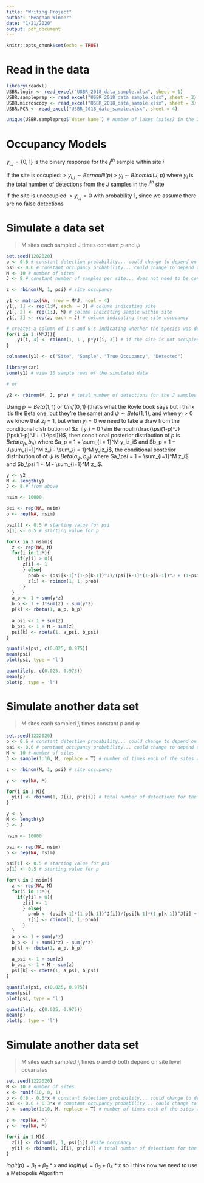 ```yaml
---
title: "Writing Project"
author: "Meaghan Winder"
date: "1/21/2020"
output: pdf_document
---
```


```r
knitr::opts_chunk$set(echo = TRUE)
```

# Read in the data

```r
library(readxl)
USBR.login <- read_excel("USBR_2018_data_sample.xlsx", sheet = 1)
USBR.sampleprep <- read_excel("USBR_2018_data_sample.xlsx", sheet = 2)
USBR.microscopy <- read_excel("USBR_2018_data_sample.xlsx", sheet = 3)
USBR.PCR <- read_excel("USBR_2018_data_sample.xlsx", sheet = 4)

unique(USBR.sampleprep$`Water Name`) # number of lakes (sites) in the 2018 sample data
```

# Occupancy Models

$y_{i,j} = \{0, 1\}$ is the binary response for the $j^{th}$ sample within site $i$

If the site is occupied: 
> $y_{i,j} \sim Bernoulli(p)$
> $y_i \sim Binomial(J, p)$ where $y_i$ is the total number of detections from the $J$ samples in the $i^{th}$ site 

If the site is unoccupied: 
> $y_{i,j} = 0$ with probability 1, since we assume there are no false detections

# Simulate a data set 

> M sites each sampled J times 
> constant $p$ and $\psi$

```r
set.seed(1202020)
p <- 0.6 # constant detection probability... could change to depend on covariates
psi <- 0.6 # constant occupancy probability... could change to depend on covariates 
M <- 10 # number of sites
J <- 8 # constant number of samples per site... does not need to be constant

z <- rbinom(M, 1, psi) # site occupancy

y1 <- matrix(NA, nrow = M*J, ncol = 4)
y1[, 1] <- rep(1:M, each  = J) # column indicating site
y1[, 2] <- rep(1:J, M) # column indicating sample within site
y1[, 3] <- rep(z, each = J) # column indicating true site occupancy

# creates a column of 1's and 0's indicating whether the species was detected
for(i in 1:(M*J)){
    y1[i, 4] <- rbinom(1, 1 , p*y1[i, 3]) # if the site is not occupied the species cannot be detected
}

colnames(y1) <- c("Site", "Sample", "True Occupancy", "Detected")

library(car)
some(y1) # view 10 sample rows of the simulated data

# or

y2 <- rbinom(M, J, p*z) # total number of detections for the J samples within each of the M sites, y_i
```

Using $p \sim Beta(1, 1)$ or $Unif(0, 1)$ (that's what the Royle book says but I think it's the Beta one, but they're the same) and $\psi \sim Beta(1, 1)$, and when $y_i > 0$ we know that $z_i = 1$, but when $y_i = 0$ we need to take a draw from the conditional distribution of $z_i|y_i = 0 \sim Bernoulli(\frac{\psi(1-p)^J}{\psi(1-p)^J + (1-\psi)})$, then conditional posterior distribution of $p$ is $Beta(a_p, b_p)$ where $a_p = 1 + \sum_{i = 1}^M y_iz_i$ and $b_p = 1 + J\sum_{i=1}^M z_i - \sum_{i = 1}^M y_iz_i$, the conditional posterior distribution of of $\psi$ is $Beta(a_\psi, b_\psi)$ where $a_\psi = 1 + \sum_{i=1}^M z_i$ and $b_\psi 1 + M - \sum_{i=1}^M z_i$. 

```r
y <- y2
M <- length(y)
J <- 8 # from above

nsim <- 10000

psi <- rep(NA, nsim)
p <- rep(NA, nsim)

psi[1] <- 0.5 # starting value for psi
p[1] <- 0.5 # starting value for p

for(k in 2:nsim){
  z <- rep(NA, M)
  for(i in 1:M){
    if(y[i] > 0){
      z[i] <- 1
      } else{
        prob <- (psi[k-1]*(1-p[k-1])^J)/(psi[k-1]*(1-p[k-1])^J + (1-psi[k-1]))
        z[i] <- rbinom(1, 1, prob)
      }
  }
  a_p <- 1 + sum(y*z)
  b_p <- 1 + J*sum(z) - sum(y*z)
  p[k] <- rbeta(1, a_p, b_p)
  
  a_psi <- 1 + sum(z)
  b_psi <- 1 + M - sum(z)
  psi[k] <- rbeta(1, a_psi, b_psi)
}

quantile(psi, c(0.025, 0.975))
mean(psi)
plot(psi, type = 'l')

quantile(p, c(0.025, 0.975))
mean(p)
plot(p, type = 'l')
```


# Simulate another data set 

> M sites each sampled $j_i$ times 
> constant $p$ and $\psi$

```r
set.seed(1222020)
p <- 0.6 # constant detection probability... could change to depend on covariates
psi <- 0.6 # constant occupancy probability... could change to depend on covariates 
M <- 10 # number of sites
J <- sample(1:10, M, replace = T) # number of times each of the sites were sampled

z <- rbinom(M, 1, psi) # site occupancy

y <- rep(NA, M)

for(i in 1:M){
  y[i] <- rbinom(1, J[i], p*z[i]) # total number of detections for the J samples within each of the M sites, y_i
}
```

```r
y <- y
M <- length(y)
J <- J

nsim <- 10000

psi <- rep(NA, nsim)
p <- rep(NA, nsim)

psi[1] <- 0.5 # starting value for psi
p[1] <- 0.5 # starting value for p

for(k in 2:nsim){
  z <- rep(NA, M)
  for(i in 1:M){
    if(y[i] > 0){
      z[i] <- 1
      } else{
        prob <- (psi[k-1]*(1-p[k-1])^J[i])/(psi[k-1]*(1-p[k-1])^J[i] + (1-psi[k-1]))
        z[i] <- rbinom(1, 1, prob)
      }
  }
  a_p <- 1 + sum(y*z)
  b_p <- 1 + sum(J*z) - sum(y*z)
  p[k] <- rbeta(1, a_p, b_p)
  
  a_psi <- 1 + sum(z)
  b_psi <- 1 + M - sum(z)
  psi[k] <- rbeta(1, a_psi, b_psi)
}

quantile(psi, c(0.025, 0.975))
mean(psi)
plot(psi, type = 'l')

quantile(p, c(0.025, 0.975))
mean(p)
plot(p, type = 'l')
```

# Simulate another data set 

> M sites each sampled $j_i$ times 
> $p$ and $\psi$ both depend on site level covariates 

```r
set.seed(1222020)
M <- 10 # number of sites
x <- runif(10, 0, 1)
p <- 0.6 - 0.5*x # constant detection probability... could change to depend on covariates
psi <- 0.6 + 0.3*x # constant occupancy probability... could change to depend on covariates 
J <- sample(1:10, M, replace = T) # number of times each of the sites were sampled

z <- rep(NA, M)
y <- rep(NA, M)

for(i in 1:M){
  z[i] <- rbinom(1, 1, psi[i]) #site occupancy
  y[i] <- rbinom(1, J[i], p*z[i]) # total number of detections for the J samples within each of the M sites, y_i
}
```

$logit(p) = \beta_1 + \beta_2*x$ and $logit(\psi) = \beta_3 + \beta_4*x$ so I think now we need to use a Metropolis Algorithm 
